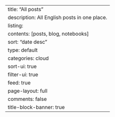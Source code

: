 ---
title: "All posts"
description: All English posts in one place.
listing:
  contents: [posts, blog, notebooks]
  sort: "date desc"
  type: default
  categories: cloud
  sort-ui: true
  filter-ui: true
  feed: true
page-layout: full
comments: false
title-block-banner: true
---